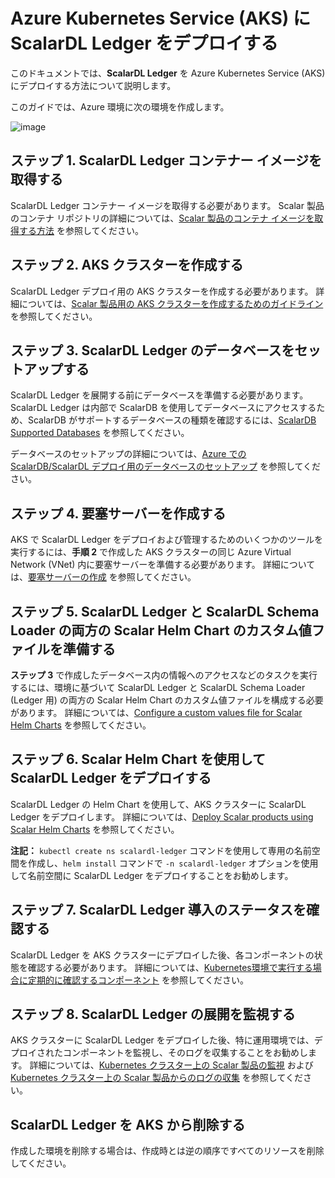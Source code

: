 # Azure Kubernetes Service (AKS) に ScalarDL Ledger をデプロイする


<TranslationBanner />

このドキュメントでは、**ScalarDL Ledger** を Azure Kubernetes Service (AKS) にデプロイする方法について説明します。

このガイドでは、Azure 環境に次の環境を作成します。

![image](./images/png/AKS_ScalarDL_Ledger.drawio.png)

## ステップ 1. ScalarDL Ledger コンテナー イメージを取得する

ScalarDL Ledger コンテナー イメージを取得する必要があります。 Scalar 製品のコンテナ リポジトリの詳細については、[Scalar 製品のコンテナ イメージを取得する方法](../scalar-kubernetes/HowToGetContainerImages.mdx) を参照してください。

## ステップ 2. AKS クラスターを作成する

ScalarDL Ledger デプロイ用の AKS クラスターを作成する必要があります。 詳細については、[Scalar 製品用の AKS クラスターを作成するためのガイドライン](CreateAKSClusterForScalarProducts.mdx) を参照してください。

## ステップ 3. ScalarDL Ledger のデータベースをセットアップする

ScalarDL Ledger を展開する前にデータベースを準備する必要があります。 ScalarDL Ledger は内部で ScalarDB を使用してデータベースにアクセスするため、ScalarDB がサポートするデータベースの種類を確認するには、[ScalarDB Supported Databases](https://github.com/scalar-labs/scalardb/blob/master/docs/scalardb-supported-databases.mdx) を参照してください。

データベースのセットアップの詳細については、[Azure での ScalarDB/ScalarDL デプロイ用のデータベースのセットアップ](SetupDatabaseForAzure.mdx) を参照してください。

## ステップ 4. 要塞サーバーを作成する

AKS で ScalarDL Ledger をデプロイおよび管理するためのいくつかのツールを実行するには、**手順 2** で作成した AKS クラスターの同じ Azure Virtual Network (VNet) 内に要塞サーバーを準備する必要があります。 詳細については、[要塞サーバーの作成](CreateBastionServer.mdx) を参照してください。

## ステップ 5. ScalarDL Ledger と ScalarDL Schema Loader の両方の Scalar Helm Chart のカスタム値ファイルを準備する

**ステップ 3** で作成したデータベース内の情報へのアクセスなどのタスクを実行するには、環境に基づいて ScalarDL Ledger と ScalarDL Schema Loader (Ledger 用) の両方の Scalar Helm Chart のカスタム値ファイルを構成する必要があります。 詳細については、[Configure a custom values file for Scalar Helm Charts](https://github.com/scalar-labs/helm-charts/blob/main/docs/configure-custom-values-file.mdx) を参照してください。

## ステップ 6. Scalar Helm Chart を使用して ScalarDL Ledger をデプロイする

ScalarDL Ledger の Helm Chart を使用して、AKS クラスターに ScalarDL Ledger をデプロイします。 詳細については、[Deploy Scalar products using Scalar Helm Charts](https://github.com/scalar-labs/helm-charts/blob/main/docs/how-to-deploy-scalar-products.mdx) を参照してください。

**注記：** `kubectl create ns scalardl-ledger` コマンドを使用して専用の名前空間を作成し、`helm install` コマンドで `-n scalardl-ledger` オプションを使用して名前空間に ScalarDL Ledger をデプロイすることをお勧めします。

## ステップ 7. ScalarDL Ledger 導入のステータスを確認する

ScalarDL Ledger を AKS クラスターにデプロイした後、各コンポーネントの状態を確認する必要があります。 詳細については、[Kubernetes環境で実行する場合に定期的に確認するコンポーネント](RegularCheck.mdx) を参照してください。

## ステップ 8. ScalarDL Ledger の展開を監視する

AKS クラスターに ScalarDL Ledger をデプロイした後、特に運用環境では、デプロイされたコンポーネントを監視し、そのログを収集することをお勧めします。 詳細については、[Kubernetes クラスター上の Scalar 製品の監視](K8sMonitorGuide.mdx) および [Kubernetes クラスター上の Scalar 製品からのログの収集](K8sLogCollectionGuide.mdx) を参照してください。

## ScalarDL Ledger を AKS から削除する

作成した環境を削除する場合は、作成時とは逆の順序ですべてのリソースを削除してください。
